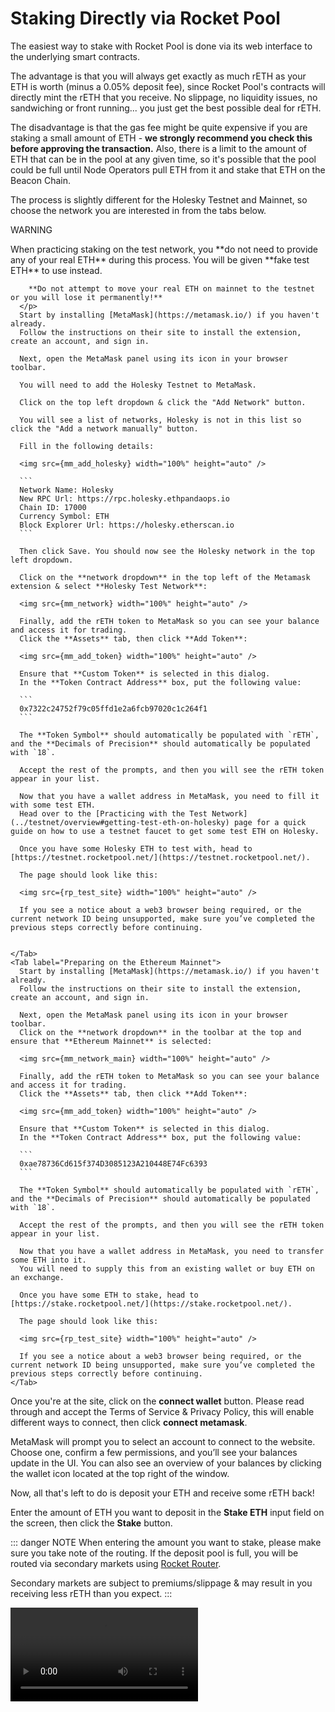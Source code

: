 
# Staking Directly via Rocket Pool

The easiest way to stake with Rocket Pool is done via its web interface to the underlying smart contracts.

The advantage is that you will always get exactly as much rETH as your ETH is worth (minus a 0.05% deposit fee), since Rocket Pool's contracts will directly mint the rETH that you receive.
No slippage, no liquidity issues, no sandwiching or front running... you just get the best possible deal for rETH.

The disadvantage is that the gas fee might be quite expensive if you are staking a small amount of ETH - **we strongly recommend you check this before approving the transaction.**
Also, there is a limit to the amount of ETH that can be in the pool at any given time, so it's possible that the pool could be full until Node Operators pull ETH from it and stake that ETH on the Beacon Chain.

The process is slightly different for the Holesky Testnet and Mainnet, so choose the network you are interested in from the tabs below.

<div className="p-3">
  <Tabs>
    <Tab label="Preparing on the Holesky Testnet">
      <p className="rspress-directive danger">
        <p className="rspress-directive-title">WARNING</p>
        When practicing staking on the test network, you **do not need to provide any of your real ETH** during this process.
        You will be given **fake test ETH** to use instead.

        **Do not attempt to move your real ETH on mainnet to the testnet or you will lose it permanently!**
      </p>
      Start by installing [MetaMask](https://metamask.io/) if you haven't already.
      Follow the instructions on their site to install the extension, create an account, and sign in.

      Next, open the MetaMask panel using its icon in your browser toolbar.

      You will need to add the Holesky Testnet to MetaMask.

      Click on the top left dropdown & click the "Add Network" button.

      You will see a list of networks, Holesky is not in this list so click the "Add a network manually" button.

      Fill in the following details:

      <img src={mm_add_holesky} width="100%" height="auto" />

      ```
      Network Name: Holesky
      New RPC Url: https://rpc.holesky.ethpandaops.io
      Chain ID: 17000
      Currency Symbol: ETH
      Block Explorer Url: https://holesky.etherscan.io
      ```

      Then click Save. You should now see the Holesky network in the top left dropdown.

      Click on the **network dropdown** in the top left of the Metamask extension & select **Holesky Test Network**:

      <img src={mm_network} width="100%" height="auto" />

      Finally, add the rETH token to MetaMask so you can see your balance and access it for trading.
      Click the **Assets** tab, then click **Add Token**:

      <img src={mm_add_token} width="100%" height="auto" />

      Ensure that **Custom Token** is selected in this dialog.
      In the **Token Contract Address** box, put the following value:

      ```
      0x7322c24752f79c05ffd1e2a6fcb97020c1c264f1
      ```

      The **Token Symbol** should automatically be populated with `rETH`, and the **Decimals of Precision** should automatically be populated with `18`.

      Accept the rest of the prompts, and then you will see the rETH token appear in your list.

      Now that you have a wallet address in MetaMask, you need to fill it with some test ETH.
      Head over to the [Practicing with the Test Network](../testnet/overview#getting-test-eth-on-holesky) page for a quick guide on how to use a testnet faucet to get some test ETH on Holesky.

      Once you have some Holesky ETH to test with, head to [https://testnet.rocketpool.net/](https://testnet.rocketpool.net/).

      The page should look like this:

      <img src={rp_test_site} width="100%" height="auto" />

      If you see a notice about a web3 browser being required, or the current network ID being unsupported, make sure you’ve completed the previous steps correctly before continuing.


    </Tab>
    <Tab label="Preparing on the Ethereum Mainnet">
      Start by installing [MetaMask](https://metamask.io/) if you haven't already.
      Follow the instructions on their site to install the extension, create an account, and sign in.

      Next, open the MetaMask panel using its icon in your browser toolbar.
      Click on the **network dropdown** in the toolbar at the top and ensure that **Ethereum Mainnet** is selected:

      <img src={mm_network_main} width="100%" height="auto" />

      Finally, add the rETH token to MetaMask so you can see your balance and access it for trading.
      Click the **Assets** tab, then click **Add Token**:

      <img src={mm_add_token} width="100%" height="auto" />

      Ensure that **Custom Token** is selected in this dialog.
      In the **Token Contract Address** box, put the following value:

      ```
      0xae78736Cd615f374D3085123A210448E74Fc6393
      ```

      The **Token Symbol** should automatically be populated with `rETH`, and the **Decimals of Precision** should automatically be populated with `18`.

      Accept the rest of the prompts, and then you will see the rETH token appear in your list.

      Now that you have a wallet address in MetaMask, you need to transfer some ETH into it.
      You will need to supply this from an existing wallet or buy ETH on an exchange.

      Once you have some ETH to stake, head to [https://stake.rocketpool.net/](https://stake.rocketpool.net/).

      The page should look like this:

      <img src={rp_test_site} width="100%" height="auto" />

      If you see a notice about a web3 browser being required, or the current network ID being unsupported, make sure you’ve completed the previous steps correctly before continuing.
    </Tab>
  </Tabs>
</div>

Once you're at the site, click on the **connect wallet** button. Please read through and accept the Terms of Service & Privacy Policy, this will enable different ways to connect, then click **connect metamask**.

MetaMask will prompt you to select an account to connect to the website.
Choose one, confirm a few permissions, and you’ll see your balances update in the UI. You can also see an overview of your balances by clicking the wallet icon located at the top right of the window.

Now, all that's left to do is deposit your ETH and receive some rETH back!

Enter the amount of ETH you want to deposit in the **Stake ETH** input field on the screen, then click the **Stake** button.

::: danger NOTE
When entering the amount you want to stake, please make sure you take note of the routing. If the deposit pool is full, you will be routed via secondary markets using [Rocket Router](https://github.com/rocket-pool/rocketpool-router).

Secondary markets are subject to premiums/slippage & may result in you receiving less rETH than you expect.
:::

<video controls="controls" src="https://cdn-rocketpool.s3.us-west-2.amazonaws.com/stake_mainnet.mp4" />

MetaMask will pop up with a window asking you to confirm your transaction.

**Check the total gas cost of the transaction before you approve it - if it is very expensive relative to your transaction, you may want to consider acquiring rETH via another method!**

Once you confirm it, the transaction will begin.
When it's been mined and added to the chain, you'll see your balances update!

::: tip NOTE
As described in the previous page, it's **completely normal** to receive less rETH than the amount of ETH you put in.
rETH and ETH have a **dynamic exchange rate**: as the Rocket Pool network earns rewards, 1 rETH will become worth more than 1 ETH, which in turn means 1 ETH will buy less than 1 rETH.
:::

That's it!
You're now staking with Rocket Pool.
All you need to do is hold onto your rETH, and you'll automatically gain your staking rewards as the value of the rETH token increases.

## Unstaking

When you're ready to unstake and trade your rETH back for ETH, head back to the staking website and click on the **double arrow button** in the middle of the trade amounts dialog to switch to rETH mode:

<video controls="controls" src="https://cdn-rocketpool.s3.us-west-2.amazonaws.com/unstake_mainnet.mp4" />

As with staking, enter an amount of rETH to unstake and click the **Unstake** button.
Once again, a confirmation dialog will appear in MetaMask.
Confirm the transaction, and once it's been mined, you will see the proper balances in your wallet.

::: warning NOTE
Trading rETH back for ETH is only possible when the **staking liquidity pool** has enough ETH in it to handle your trade.
This is Rocket Pool's pool of ETH that comes from two sources:

1. ETH that other stakers have deposited, which hasn't been used by a Node Operator to create a new validator yet
1. ETH that was returned by a Node Operator after they exited one of their validators and received their rewards from the Beacon Chain

During the period before the Merge, it's possible that the liquidity pool won't have enough balance to cover your unstaking.
In this scenario, you may find other ways to trade your rETH back to ETH (such as a decentralized exchange like [Uniswap](https://app.uniswap.org/#/swap)) - though they will likely come with a small premium.
:::

That's all there is to staking with Rocket Pool!
We hope that you found the process quick and easy.

Feel free to swing by [our Discord server](https://discord.gg/G46XgK264a) to let us know what you thought of it and keep tabs on the project as it evolves.
